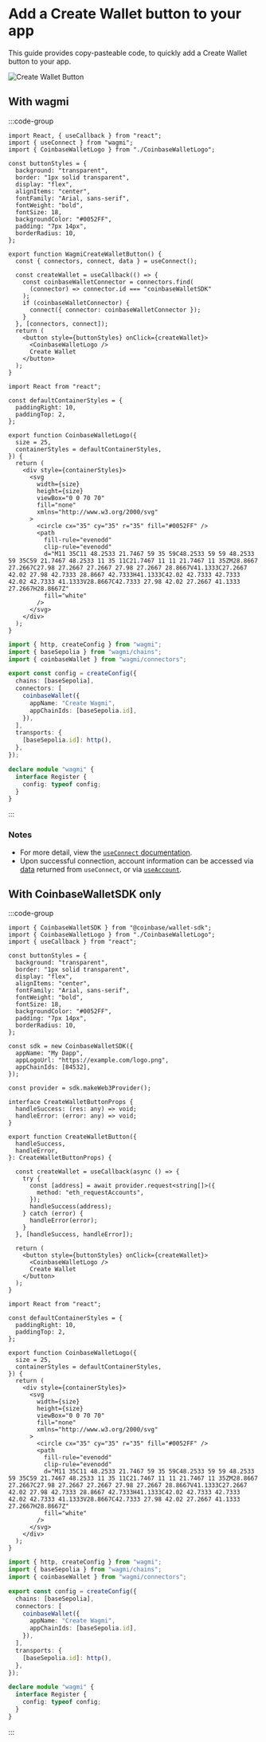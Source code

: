 # Add a Create Wallet button to your app

This guide provides copy-pasteable code, to quickly add a Create Wallet button to your app.

![Create Wallet Button](/createWalletButton.png)

## With wagmi

:::code-group

```tsx [CreateWalletButton.tsx]
import React, { useCallback } from "react";
import { useConnect } from "wagmi";
import { CoinbaseWalletLogo } from "./CoinbaseWalletLogo";

const buttonStyles = {
  background: "transparent",
  border: "1px solid transparent",
  display: "flex",
  alignItems: "center",
  fontFamily: "Arial, sans-serif",
  fontWeight: "bold",
  fontSize: 18,
  backgroundColor: "#0052FF",
  padding: "7px 14px",
  borderRadius: 10,
};

export function WagmiCreateWalletButton() {
  const { connectors, connect, data } = useConnect();

  const createWallet = useCallback(() => {
    const coinbaseWalletConnector = connectors.find(
      (connector) => connector.id === "coinbaseWalletSDK"
    );
    if (coinbaseWalletConnector) {
      connect({ connector: coinbaseWalletConnector });
    }
  }, [connectors, connect]);
  return (
    <button style={buttonStyles} onClick={createWallet}>
      <CoinbaseWalletLogo />
      Create Wallet
    </button>
  );
}
```

```tsx twoslash [CoinbaseWalletLogo.tsx]
import React from "react";

const defaultContainerStyles = {
  paddingRight: 10,
  paddingTop: 2,
};

export function CoinbaseWalletLogo({
  size = 25,
  containerStyles = defaultContainerStyles,
}) {
  return (
    <div style={containerStyles}>
      <svg
        width={size}
        height={size}
        viewBox="0 0 70 70"
        fill="none"
        xmlns="http://www.w3.org/2000/svg"
      >
        <circle cx="35" cy="35" r="35" fill="#0052FF" />
        <path
          fill-rule="evenodd"
          clip-rule="evenodd"
          d="M11 35C11 48.2533 21.7467 59 35 59C48.2533 59 59 48.2533 59 35C59 21.7467 48.2533 11 35 11C21.7467 11 11 21.7467 11 35ZM28.8667 27.2667C27.98 27.2667 27.2667 27.98 27.2667 28.8667V41.1333C27.2667 42.02 27.98 42.7333 28.8667 42.7333H41.1333C42.02 42.7333 42.7333 42.02 42.7333 41.1333V28.8667C42.7333 27.98 42.02 27.2667 41.1333 27.2667H28.8667Z"
          fill="white"
        />
      </svg>
    </div>
  );
}
```

```ts twoslash [wagmi.ts]
import { http, createConfig } from "wagmi";
import { baseSepolia } from "wagmi/chains";
import { coinbaseWallet } from "wagmi/connectors";

export const config = createConfig({
  chains: [baseSepolia],
  connectors: [
    coinbaseWallet({
      appName: "Create Wagmi",
      appChainIds: [baseSepolia.id],
    }),
  ],
  transports: {
    [baseSepolia.id]: http(),
  },
});

declare module "wagmi" {
  interface Register {
    config: typeof config;
  }
}
```

:::

### Notes

- For more detail, view the [`useConnect` documentation](https://wagmi.sh/react/api/hooks/useConnect).
- Upon successful connection, account information can be accessed via [data](https://wagmi.sh/react/api/hooks/useConnect#data)
  returned from `useConnect`, or via [`useAccount`](https://wagmi.sh/react/api/hooks/useAccount).

## With CoinbaseWalletSDK only

:::code-group

```tsx [CreateWalletButton.tsx]
import { CoinbaseWalletSDK } from "@coinbase/wallet-sdk";
import { CoinbaseWalletLogo } from "./CoinbaseWalletLogo";
import { useCallback } from "react";

const buttonStyles = {
  background: "transparent",
  border: "1px solid transparent",
  display: "flex",
  alignItems: "center",
  fontFamily: "Arial, sans-serif",
  fontWeight: "bold",
  fontSize: 18,
  backgroundColor: "#0052FF",
  padding: "7px 14px",
  borderRadius: 10,
};

const sdk = new CoinbaseWalletSDK({
  appName: "My Dapp",
  appLogoUrl: "https://example.com/logo.png",
  appChainIds: [84532],
});

const provider = sdk.makeWeb3Provider();

interface CreateWalletButtonProps {
  handleSuccess: (res: any) => void;
  handleError: (error: any) => void;
}

export function CreateWalletButton({
  handleSuccess,
  handleError,
}: CreateWalletButtonProps) {

  const createWallet = useCallback(async () => {
    try {
      const [address] = await provider.request<string[]>({
        method: "eth_requestAccounts",
      });
      handleSuccess(address);
    } catch (error) {
      handleError(error);
    }
  }, [handleSuccess, handleError]);

  return (
    <button style={buttonStyles} onClick={createWallet}>
      <CoinbaseWalletLogo />
      Create Wallet
    </button>
  );
}
```

```tsx twoslash [CoinbaseWalletLogo.tsx]
import React from "react";

const defaultContainerStyles = {
  paddingRight: 10,
  paddingTop: 2,
};

export function CoinbaseWalletLogo({
  size = 25,
  containerStyles = defaultContainerStyles,
}) {
  return (
    <div style={containerStyles}>
      <svg
        width={size}
        height={size}
        viewBox="0 0 70 70"
        fill="none"
        xmlns="http://www.w3.org/2000/svg"
      >
        <circle cx="35" cy="35" r="35" fill="#0052FF" />
        <path
          fill-rule="evenodd"
          clip-rule="evenodd"
          d="M11 35C11 48.2533 21.7467 59 35 59C48.2533 59 59 48.2533 59 35C59 21.7467 48.2533 11 35 11C21.7467 11 11 21.7467 11 35ZM28.8667 27.2667C27.98 27.2667 27.2667 27.98 27.2667 28.8667V41.1333C27.2667 42.02 27.98 42.7333 28.8667 42.7333H41.1333C42.02 42.7333 42.7333 42.02 42.7333 41.1333V28.8667C42.7333 27.98 42.02 27.2667 41.1333 27.2667H28.8667Z"
          fill="white"
        />
      </svg>
    </div>
  );
}
```

```ts twoslash [wagmi.ts]
import { http, createConfig } from "wagmi";
import { baseSepolia } from "wagmi/chains";
import { coinbaseWallet } from "wagmi/connectors";

export const config = createConfig({
  chains: [baseSepolia],
  connectors: [
    coinbaseWallet({
      appName: "Create Wagmi",
      appChainIds: [baseSepolia.id],
    }),
  ],
  transports: {
    [baseSepolia.id]: http(),
  },
});

declare module "wagmi" {
  interface Register {
    config: typeof config;
  }
}
```

:::

